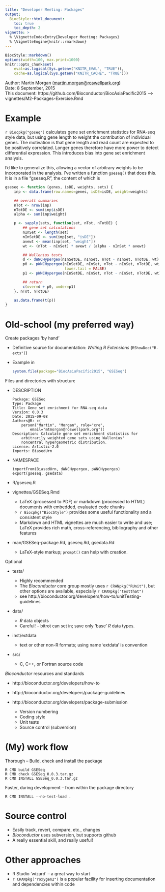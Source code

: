 ```yaml
---
title: "Developer Meeting: Packages"
output:
  BiocStyle::html_document:
    toc: true
    toc_depth: 2
vignette: >
  % \VignetteIndexEntry{Developer Meeting: Packages}
  % \VignetteEngine{knitr::rmarkdown}
---
```


```r
BiocStyle::markdown()
options(width=100, max.print=1000)
knitr::opts_chunk$set(
    eval=as.logical(Sys.getenv("KNITR_EVAL", "TRUE")),
    cache=as.logical(Sys.getenv("KNITR_CACHE", "TRUE")))
```

Author: Martin Morgan (<a
  href="mailto:martin.morgan@roswellpark.org">martin.morgan@roswellpark.org</a>)<br/ >
Date: 8 September, 2015<br />
This document: https://github.com/Bioconductor/BiocAsiaPacific2015 --> vignettes/M2-Packages-Exercise.Rmd

# Example

`r Biocpkg("goseq")` calculates gene set enrichment statistics for
RNA-seq style data, but using gene length to weight the contribution
of individual genes. The motivation is that gene length and read count
are expected to be positively correlated. Longer genes therefore have
more power to detect differential expression. This introduces bias
into gene set enrichment analysis.

I'd like to generalize this, allowing a vector of arbitrary weights to
be incorporated in the analysis. I've written a function `gseseq()`
that does this. It is in a file "gseseq.R", the content of which is

```r
gseseq <- function (genes, isDE, weights, sets) {
    inp <- data.frame(row.names=genes, isDE=isDE, weight=weights)

    ## overall summaries
    nTot <- nrow(inp)
    nTotDE <- sum(inp$isDE)
    alpha <- sum(inp$weight)

    p <- sapply(sets, function(set, nTot, nTotDE) {
        ## gene set calculations
        nInSet <- length(set)
        nInSetDE <- sum(inp[set, "isDE"])
        avewt <- mean(inp[set, "weight"])
        wt <- (nTot - nInSet) * avewt / (alpha - nInSet * avewt)

        ## Wallenius tests
        d <- dWNCHypergeo(nInSetDE, nInSet, nTot - nInSet, nTotDE, wt)
        p0 <- pWNCHypergeo(nInSetDE, nInSet, nTot - nInSet, nTotDE, wt,
                           lower.tail = FALSE)
        p1 <- pWNCHypergeo(nInSetDE, nInSet, nTot - nInSet, nTotDE, wt)

        ## return
        c(over=d + p0, under=p1)
    }, nTot, nTotDE)

    as.data.frame(t(p))
}
```

# Old-school (my preferred way)

Create packages 'by hand'

- Definitive source for documentation: _Writing R Extensions_
  (`RShowDoc("R-exts")`)
- Example in

    ```r
    system.file(package="BiocAsiaPacific2015", "GSESeq")
    ```

Files and directories with structure

- DESCRIPTION

    ```
    Package: GSESeq
    Type: Package
    Title: Gene set enrichment for RNA-seq data
    Version: 0.0.3
    Date: 2015-09-08
    Authors@R: c(
        person("Martin", "Morgan", role="cre",
            email="mtmorgan@roswellpark.org"))
    Description: Calculate gene set enrichment statistics for
        arbitrarily weighted gene sets using Wallenius'
        noncentral hypergeometric distribution.
    License: Artistic-2.0
    Imports: BiasedUrn
    ```

- NAMESPACE

    ```
    importFrom(BiasedUrn, dWNCHypergeo, pWNCHypergeo)
    export(gseseq, gsedata)
    ```

- R/gseseq.R
- vignettes/GSESeq.Rmd

    - LaTeX (processed to PDF) or markdown (processed to HTML)
      documents with embedded, evaluated code chunks
    - `r Biocpkg("BiocStyle")` provides some useful functionality and
      a consistent style
    - Markdown and HTML vignettes are much easier to write and use;
      LaTeX provides rich math, cross-referencing, bibliography and
      other features

- man/GSESeq-package.Rd, gseseq.Rd, gsedata.Rd

    - LaTeX-style markup; `prompt()` can help with creation.

Optional

- tests/
  
    - Highly recommended
    - The _Bioconductor_ core group mostly uses `r CRANpkg("RUnit")`,
      but other options are available, especially `r CRANpkg("testthat")`
    - see http://bioconductor.org/developers/how-to/unitTesting-guidelines

- data/

    - _R_ data objects
    - Careful! -- bitrot can set in; save only 'base' _R_ data types.

- inst/extdata

    - text or other non-R formats; using name 'extdata' is convention

- src/

    - C, C++, or Fortran source code

_Bioconductor_ resources and standards

- http://bioconductor.org/developers/how-to
- http://bioconductor.org/developers/package-guidelines
- http://bioconductor.org/developers/package-submission

    - Version numbering
    - Coding style
    - Unit tests
    - Source control (subversion)

# (My) work flow

Thorough -- Build, check and install the package

    R CMD build GSESeq
    R CMD check GSESeq_0.0.3.tar.gz
    R CMD INSTALL GSESeq_0.0.3.tar.gz
    
Faster, during development -- from within the package directory

    R CMD INSTALL --no-test-load .

# Source control

- Easily track, revert, compare, etc., changes
- _Bioconductor_ uses subversion, but supports github
- A really essential skill, and really useful!

# Other approaches

- R Studio 'wizard' -- a great way to start
- `r CRANpkg("roxygen2")` is a popular facility for inserting
  documentation and dependencies within code
